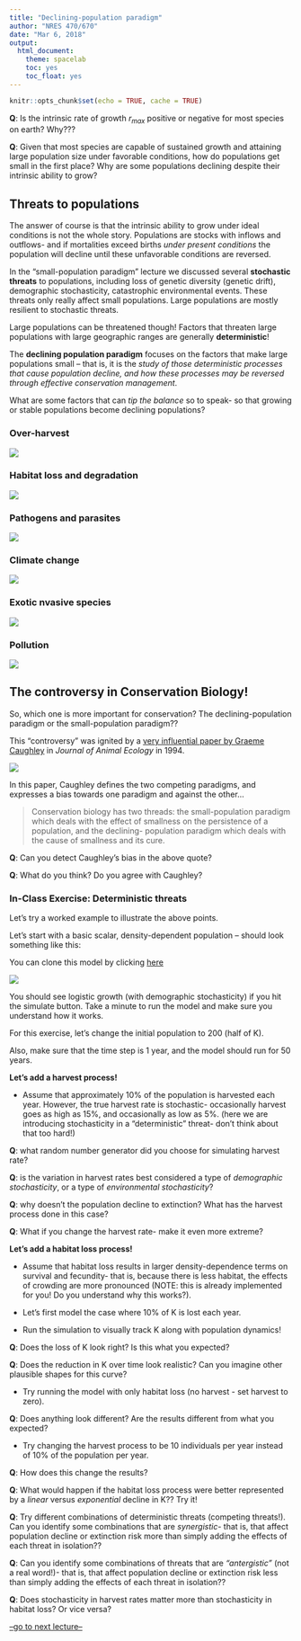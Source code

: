 ```yaml
---
title: "Declining-population paradigm"
author: "NRES 470/670"
date: "Mar 6, 2018"
output: 
  html_document: 
    theme: spacelab
    toc: yes
    toc_float: yes
---
```


```r
knitr::opts_chunk$set(echo = TRUE, cache = TRUE)
```


**Q**: Is the intrinsic rate of growth $r_{max}$ positive or negative for most species on earth? Why???

**Q**: Given that most species are capable of sustained growth and attaining large population size under favorable conditions, how do populations get small in the first place? Why are some populations declining despite their intrinsic ability to grow?

## Threats to populations

The answer of course is that the intrinsic ability to grow under ideal conditions is not the whole story. Populations are stocks with inflows and outflows- and if mortalities exceed births *under present conditions* the population will decline until these unfavorable conditions are reversed. 

In the "small-population paradigm" lecture we discussed several **stochastic threats** to populations, including loss of genetic diversity (genetic drift), demographic stochasticity, catastrophic environmental events. These threats only really affect small populations. Large populations are mostly resilient to stochastic threats.

Large populations can be threatened though! Factors that threaten large populations with large geographic ranges are generally **deterministic**! 

The **declining population paradigm** focuses on the factors that make large populations small -- that is, it is the *study of those deterministic processes that cause population decline, and how these processes may be reversed through effective conservation management*. 

What are some factors that can *tip the balance* so to speak- so that growing or stable populations become declining populations? 

### Over-harvest

![](overharvest1.jpg)

### Habitat loss and degradation

![](habitatloss1.jpg)

### Pathogens and parasites

![](whitenose1.jpg)

### Climate change

![](climatechange1.jpg)

### Exotic nvasive species

![](bullfrog1.jpg)


### Pollution

![](pollution1.png)


## The controversy in Conservation Biology!

So, which one is more important for conservation? The declining-population paradigm or the small-population paradigm??

This "controversy" was ignited by a [very influential paper by Graeme Caughley](caughley1.pdf) in *Journal of Animal Ecology* in 1994.

![](caughley1.jpg)

In this paper, Caughley defines the two competing paradigms, and expresses a bias towards one paradigm and against the other...

> Conservation biology has two threads: the small-population paradigm which deals with the effect of smallness on the persistence of a population, and the declining- population paradigm which deals with the cause of smallness and its cure.

**Q**: Can you detect Caughley's bias in the above quote? 

**Q**: What do you think? Do you agree with Caughley?

### In-Class Exercise: Deterministic threats

Let's try a worked example to illustrate the above points.

Let's start with a basic scalar, density-dependent population -- should look something like this:

You can clone this model by clicking [here](https://insightmaker.com/insight/74417/ICE-declining-population-paradigm)


![](IM5.jpg)

You should see logistic growth (with demographic stochasticity) if you hit the simulate button. Take a minute to run the model and make sure you understand how it works.

For this exercise, let's change the initial population to 200 (half of K).

Also, make sure that the time step is 1 year, and the model should run for 50 years.

**Let's add a harvest process!**

- Assume that approximately 10% of the population is harvested each year. However, the true harvest rate is stochastic- occasionally harvest goes as high as 15%, and occasionally as low as 5%. (here we are introducing stochasticity in a "deterministic" threat- don't think about that too hard!)  

**Q**: what random number generator did you choose for simulating harvest rate?

**Q**: is the variation in harvest rates best considered a type of *demographic stochasticity*, or a type of *environmental stochasticity*?    

**Q**: why doesn't the population decline to extinction? What has the harvest process done in this case?   

**Q**: What if you change the harvest rate- make it even more extreme?

**Let's add a habitat loss process!**

- Assume that habitat loss results in larger density-dependence terms on survival and fecundity- that is, because there is less habitat, the effects of crowding are more pronounced (NOTE: this is already implemented for you! Do you understand why this works?).   

- Let's first model the case where 10% of K is lost each year. 

- Run the simulation to visually track K along with population dynamics! 

**Q**: Does the loss of K look right? Is this what you expected?

**Q**: Does the reduction in K over time look realistic? Can you imagine other plausible shapes for this curve?

- Try running the model with only habitat loss (no harvest - set harvest to zero). 

**Q**: Does anything look different? Are the results different from what you expected?  

- Try changing the harvest process to be 10 individuals per year instead of 10% of the population per year. 

**Q**: How does this change the results?    

**Q**: What would happen if the habitat loss process were better represented by a *linear* versus *exponential* decline in K?? Try it!    

**Q**: Try different combinations of deterministic threats (competing threats!). Can you identify some combinations that are *synergistic*- that is, that affect population decline or extinction risk more than simply adding the effects of each threat in isolation??  

**Q**: Can you identify some combinations of threats that are *"antergistic"* (not a real word!)- that is, that affect population decline or extinction risk less than simply adding the effects of each threat in isolation??

**Q**: Does stochasticity in harvest rates matter more than stochasticity in habitat loss? Or vice versa?

[--go to next lecture--](LECTURE12.html)
























